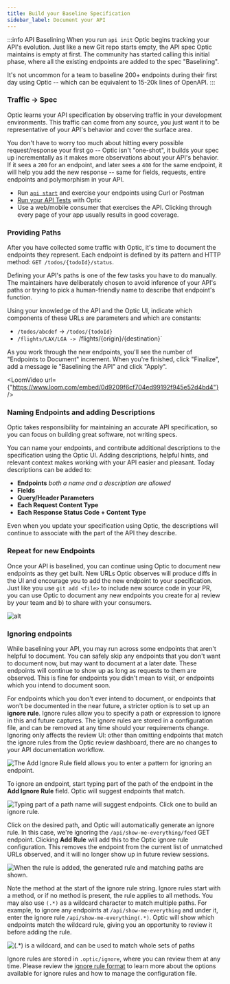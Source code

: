 ```yaml
---
title: Build your Baseline Specification
sidebar_label: Document your API
---
```


:::info API Baselining
When you run `api init` Optic begins tracking your API's evolution. Just like a new Git repo starts empty, the API spec Optic maintains is empty at first. The community has started calling this initial phase, where all the existing endpoints are added to the spec "Baselining".

It's not uncommon for a team to baseline 200+ endpoints during their first day using Optic -- which can be equivalent to 15-20k lines of OpenAPI.
:::

### Traffic → Spec

Optic learns your API specification by observing traffic in your development environments. This traffic can come from any source, you just want it to be representative of your API's behavior and cover the surface area.

You don't have to worry too much about hitting every possible request/response your first go -- Optic isn't "one-shot", it builds your spec up incrementally as it makes more observations about your API's behavior. If it sees a `200` for an endpoint, and later sees a `400` for the same endpoint, it will help you add the new response -- same for fields, requests, entire endpoints and polymorphism in your API.

- Run [`api start`](/docs/get-started/config) and exercise your endpoints using Curl or Postman
- [Run your API Tests](/docs/get-started/testing) with Optic
- Use a web/mobile consumer that exercises the API. Clicking through every page of your app usually results in good coverage.

### Providing Paths
After you have collected some traffic with Optic, it's time to document the endpoints they represent. Each endpoint is defined by its pattern and HTTP method: `GET /todos/{todoId}/status`.

Defining your API's paths is one of the few tasks you have to do manually. The maintainers have deliberately chosen to avoid inference of your API's paths or trying to pick a human-friendly name to describe that endpoint's function.

Using your knowledge of the API and the Optic UI, indicate which components of these URLs are parameters and which are constants:
- `/todos/abcdef` -> `/todos/{todoId}`
- `/flights/LAX/LGA -> `/flights/{origin}/{destination}`

As you work through the new endpoints, you'll see the number of "Endpoints to Document" increment. When you're finished, click "Finalize", add a message ie "Baselining the API" and click "Apply".


<LoomVideo url={"https://www.loom.com/embed/0d9209f6cf704ed99192f945e52d4bd4"} />

### Naming Endpoints and adding Descriptions
Optic takes responsibility for maintaining an accurate API specification, so you can focus on building great software, not writing specs.

You can name your endpoints, and contribute additional descriptions to the specification using the Optic UI. Adding descriptions, helpful hints, and relevant context makes working with your API easier and pleasant. Today descriptions can be added to:

- **Endpoints** *both a name and a description are allowed*
- **Fields**
- **Query/Header Parameters**
- **Each Request Content Type**
- **Each Response Status Code + Content Type**

Even when you update your specification using Optic, the descriptions will continue to associate with the part of the API they describe.

### Repeat for new Endpoints
Once your API is baselined, you can continue using Optic to document new endpoints as they get built. New URLs Optic observes will produce diffs in the UI and encourage you to add the new endpoint to your specification. Just like you use `git add <file>` to include new source code in your PR, you can use Optic to document any new endpoints you create for a) review by your team and b) to share with your consumers.

![alt](../../static/img/big-diff.png)

### Ignoring endpoints

While baselining your API, you may run across some endpoints that aren't helpful to document. You can safely skip any endpoints that you don't want to document now, but may want to document at a later date. These endpoints will continue to show up as long as requests to them are observed. This is fine for endpoints you didn't mean to visit, or endpoints which you intend to document soon.

For endpoints which you don't ever intend to document, or endpoints that won't be documented in the near future, a stricter option is to set up an **ignore rule**. Ignore rules allow you to specify a path or expression to ignore in this and future captures. The ignore rules are stored in a configuration file, and can be removed at any time should your requirements change. Ignoring only affects the review UI: other than omitting endpoints that match the ignore rules from the Optic review dashboard, there are no changes to your API documentation workflow.

![The Add Ignore Rule field allows you to enter a pattern for ignoring an endpoint.](../../static/img/docs/using-ignore-rules.png)

To ignore an endpoint, start typing part of the path of the endpoint in the **Add Ignore Rule** field. Optic will suggest endpoints that match.

![Typing part of a path name will suggest endpoints. Click one to build an ignore rule.](../../static/img/docs/using-ignore-endpoint.png)

Click on the desired path, and Optic will automatically generate an ignore rule. In this case, we're ignoring the `/api/show-me-everything/feed` GET endpoint. Clicking **Add Rule** will add this to the Optic ignore rule configuration. This removes the endpoint from the current list of unmatched URLs observed, and it will no longer show up in future review sessions. 

![When the rule is added, the generated rule and matching paths are shown.](../../static/img/docs/using-ignore-endpoint-rule.png)

Note the method at the start of the ignore rule string. Ignore rules start with a method, or if no method is present, the rule applies to all methods. You may also use `(.*)` as a wildcard character to match multiple paths. For example, to ignore any endpoints at `/api/show-me-everything` and under it, enter the ignore rule `/api/show-me-everything(.*)`. Optic will show which endpoints match the wildcard rule, giving you an opportunity to review it before adding the rule.

![`(.*)` is a wildcard, and can be used to match whole sets of paths](../../static/img/docs/using-ignore-wildcard.png)

Ignore rules are stored in `.optic/ignore`, where you can review them at any time. Please review the [ignore rule format](/docs/using/advanced-configuration#ignoring-api-paths) to learn more about the options available for ignore rules and how to manage the configuration file.
